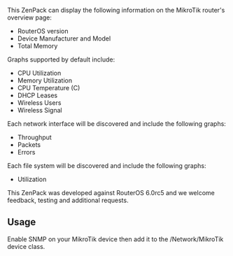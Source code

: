 This ZenPack can display the following information on the MikroTik router's overview page:

* RouterOS version
* Device Manufacturer and Model
* Total Memory


Graphs supported by default include:

* CPU Utilization
* Memory Utilization
* CPU Temperature (C)
* DHCP Leases
* Wireless Users
* Wireless Signal


Each network interface will be discovered and include the following graphs:

* Throughput
* Packets
* Errors


Each file system will be discovered and include the following graphs:

* Utilization


This ZenPack was developed against RouterOS 6.0rc5 and we welcome feedback, testing and additional requests.

== Usage ==

Enable SNMP on your MikroTik device then add it to the /Network/MikroTik device class.
